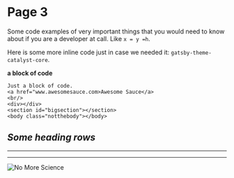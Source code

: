 
<SEO title="Page 3" />

# Page 3

Some code examples of very important things that you would need to know about if you are a developer at call. Like `x = y =h`.

Here is some more inline code just in case we needed it: `gatsby-theme-catalyst-core`.

**a block of code**

```
Just a block of code.
<a href="www.awesomesauce.com>Awesome Sauce</a>
<br/>
<div></div>
<section id="bigsection"></section>
<body class="notthebody"></body>
```

## _Some heading rows_

---

---

![No More Science](../images/image4.jpg)
